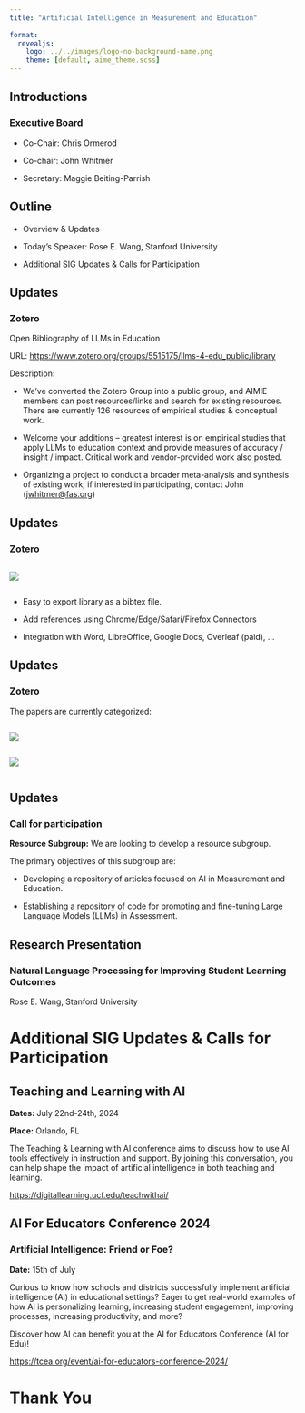 ```yaml
---
title: "Artificial Intelligence in Measurement and Education"
 
format: 
  revealjs:
    logo: ../../images/logo-no-background-name.png
    theme: [default, aime_theme.scss]
---
```


## Introductions

### Executive Board

-   Co-Chair: Chris Ormerod

-   Co-chair: John Whitmer

-   Secretary: Maggie Beiting-Parrish

## Outline

-   Overview & Updates

-   Today's Speaker: Rose E. Wang, Stanford University

-   Additional SIG Updates & Calls for Participation

## Updates

### Zotero

Open Bibliography of LLMs in Education

URL: <https://www.zotero.org/groups/5515175/llms-4-edu_public/library>

Description:

-   We’ve converted the Zotero Group into a public group, and AIMIE members can post resources/links and search for existing resources. There are currently 126 resources of empirical studies & conceptual work.

-   Welcome your additions – greatest interest is on empirical studies that apply LLMs to education context and provide measures of accuracy / insight / impact. Critical work and vendor-provided work also posted.

-   Organizing a project to conduct a broader meta-analysis and synthesis of existing work; if interested in participating, contact John ([jwhitmer\@fas.org](mailto:jwhitmer@fas.org))

## Updates

### Zotero

::: {.column width="70%"}

![](zotero1.png)
:::

- Easy to export library as a bibtex file. 

- Add references using Chrome/Edge/Safari/Firefox Connectors

- Integration with Word, LibreOffice, Google Docs, Overleaf (paid), ...

## Updates

### Zotero

The papers are currently categorized:

::: {.column width="15%"}

![](zotero2.png)

::: 

::: {.column width="80%"}

![](zotero3.png)

::: 


## Updates

### Call for participation

**Resource Subgroup:** We are looking to develop a resource subgroup.

The primary objectives of this subgroup are:

-   Developing a repository of articles focused on AI in Measurement and Education.

-   Establishing a repository of code for prompting and fine-tuning Large Language Models (LLMs) in Assessment.

## Research Presentation


### Natural Language Processing for Improving Student Learning Outcomes

Rose E. Wang, Stanford University


# Additional SIG Updates & Calls for Participation

## Teaching and Learning with AI

**Dates:** July 22nd-24th, 2024

**Place:** Orlando, FL

The Teaching & Learning with AI conference aims to discuss how to use AI tools effectively in instruction and support. By joining this conversation, you can help shape the impact of artificial intelligence in both teaching and learning.

<https://digitallearning.ucf.edu/teachwithai/>

## AI For Educators Conference 2024

### Artificial Intelligence: Friend or Foe?

**Date:** 15th of July

Curious to know how schools and districts successfully implement artificial intelligence (AI) in educational settings? Eager to get real-world examples of how AI is personalizing learning, increasing student engagement, improving processes, increasing productivity, and more?

Discover how AI can benefit you at the AI for Educators Conference (AI for Edu)!

<https://tcea.org/event/ai-for-educators-conference-2024/>

# Thank You
